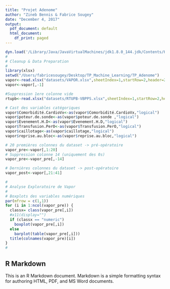 ```yaml
---
title: "Projet Adenome"
author: "Zineb Bennis & Fabrice Sougey"
date: "December 4, 2017"
output:
  pdf_document: default
  html_document:
    df_print: paged
---
```


```r
dyn.load('/Library/Java/JavaVirtualMachines/jdk1.8.0_144.jdk/Contents/Home/jre/lib/server/libjvm.dylib')
#
# Cleanup & Data Preparation
#
library(xlsx)
setwd("/Users/fabricesougey/Desktop/TP_Machine_Learning/TP_Adenome")
vapor<-read.xlsx("datasets/VAPOR.xlsx",sheetIndex=1,startRow=2,header=2)
vapor<-vapor[,-1]

#Suppression 1ere colonne vide
rtupb<-read.xlsx("datasets/RTUPB-VBPPS.xlsx",sheetIndex=1,startRow=2,header=2)

# Cast des variables catégoriques
vapor$Comorbidité.CardioVx<-as(vapor$Comorbidité.CardioVx,"logical")
vapor$poteur.de.sonde<-as(vapor$poteur.de.sonde ,"logical")
vapor$Evenement.H.D<-as(vapor$Evenement.H.D,"logical")
vapor$Transfusion.PerO<-as(vapor$Transfusion.PerO,"logical")
vapor$caillotage<-as(vapor$caillotage,"logical")
vapor$reprise.au.bloc<-as(vapor$reprise.au.bloc,"logical")

# 20 premières colonnes du dataset -> pré-opératoire
vapor_pre<-vapor[,1:20]
# Suppression colonne 14 (uniquement des 0s)
vapor_pre<-vapor_pre[,-14]

# Dernières colonnes du dataset -> post-opératoire
vapor_post<-vapor[,21:41]

#
# Analyse Exploratoire de Vapor
#
# Boxplots des variables numériques
par(mfrow = c(1,1))
for (i in 1:ncol(vapor_pre)) {
  classx= class(vapor_pre[,i])
  #x11(display="")
  if (classx == "numeric")
    boxplot(vapor_pre[,i])
  else
    barplot(table(vapor_pre[,i]))
  title(colnames(vapor_pre)[i])
}
#
```

## R Markdown

This is an R Markdown document. Markdown is a simple formatting syntax for authoring HTML, PDF, and MS Word documents.